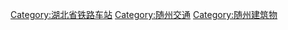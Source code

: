 [[Category:湖北省铁路车站|Category:湖北省铁路车站]]
[[Category:随州交通|Category:随州交通]]
[[Category:随州建筑物|Category:随州建筑物]]